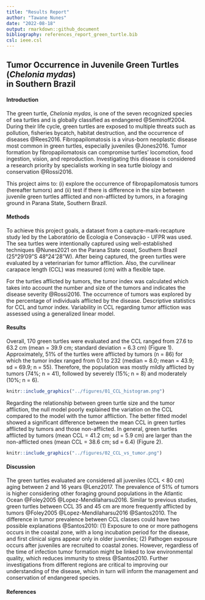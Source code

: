 ```yaml
---
title: "Results Report"
author: "Tawane Nunes"
date: "2022-08-18"
output: rmarkdown::github_document
bibliography: references_report_green_turtle.bib
csl: ieee.csl
---
```


## Tumor Occurrence in Juvenile Green Turtles (_Chelonia mydas_) </br> in Southern Brazil

#### Introduction

The green turtle, _Chelonia mydas_, is one of the seven recognized species of sea turtles and is globally classified as endangered @Seminoff2004. During their life cycle, green turtles are exposed to multiple threats such as pollution, fisheries bycatch, habitat destruction, and the occurrence of diseases @Rees2016. Fibropapilomatosis is a virus-born neoplastic disease most common in green turtles, especially juveniles @Jones2016. Tumor formation by fibropapilomatosis can compromise turtles' locomotion, food ingestion, vision, and reproduction. Investigating this disease is considered a research priority by specialists working in sea turtle biology and conservation @Rossi2016.   


This project aims to: (i) explore the occurrence of fibropapilomatosis tumors (hereafter tumors) and (ii) test if there is difference in the size between juvenile green turtles afflicted and non-afflicted by tumors, in a foraging ground in Parana State, Southern Brazil.

#### Methods

To achieve this project goals, a dataset from a capture-mark-recapture study led by the Laboratório de Ecologia e Consevação - UFPR was used. The sea turtles were intentionally captured using well-established techniques @Nunes2021 on the Parana State coast, Southern Brazil (25°29'09"S 48°24'28"W). After being captured, the green turtles were evaluated by a veterinarian for tumor affliction. Also, the curvilinear carapace length (CCL) was measured (cm) with a flexible tape. 

For the turtles afflicted by tumors, the tumor index was calculated which takes into account the number and size of the tumors and indicates the disease severity @Rossi2016. The occurrence of tumors was explored by the percentage of individuals afflicted by the disease. Descriptive statistics for  CCL and tumor index. Variability in CCL regarding tumor affliction was assessed using a generalized linear model.

#### Results

Overall, 170 green turtles were evaluated and the CCL ranged from 27.6 to 63.2 cm (mean = 39.9 cm; standard deviation = 6.3 cm) (Figure 1). Approximately, 51% of the turtles were afflicted by tumors (n = 86) for which the tumor index ranged from 0.1 to 232 (median = 8.0; mean = 43.9; sd = 69.9; n = 55). Therefore, the population was mostly mildly afflicted by tumors (74%; n = 41), followed by severely (15%; n = 8) and moderately (10%; n = 6).

```r
knitr::include_graphics("../figures/01_CCL_histogram.png")
```
Regarding the relationship between green turtle size and the tumor affliction, the null model poorly explained the variation on the CCL compared to the model with the tumor affliction. The better fitted model showed a significant difference between the mean CCL in green turtles afflicted by tumors and those non-afflicted. In general, green turtles afflicted by tumors (mean CCL = 41.2 cm; sd = 5.9 cm) are larger than the non-afflicted ones (mean CCL = 38.6 cm; sd = 6.4) (Figure 2).

```r
knitr::include_graphics("../figures/02_CCL_vs_tumor.png")
```

#### Discussion

The green turtles evaluated are considered all juveniles (CCL < 80 cm) aging between 2 and 16 years @Lenz2017. The prevalence of 51% of tumors is higher considering other foraging ground populations in the Atlantic Ocean @Foley2005 @Lopez-Mendilaharsu2016. Similar to previous studies, green turtles between CCL 35 and 45 cm are more frequently afflicted by tumors @Foley2005 @Lopez-Mendilaharsu2016 @Santos2010. The difference in tumor prevalence between CCL classes could have two possible explanations @Santos2010: (1) Exposure to one or more pathogens occurs in the coastal zone, with a long incubation period for the disease, and first clinical signs appear only in older juveniles; (2) Pathogen exposure occurs after juveniles are recruited to coastal zones. However, regardless of the time of infection tumor formation might be linked to low environmental quality, which reduces immunity to stress @Santos2010. Further investigations from different regions are critical to improving our understanding of the disease, which in turn will inform the management and conservation of endangered species.

#### References  

<div id="refs"></div>